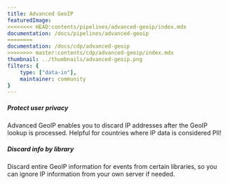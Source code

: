 ```yaml
---
title: Advanced GeoIP
featuredImage: 
<<<<<<<< HEAD:contents/pipelines/advanced-geoip/index.mdx
documentation: /docs/pipelines/advanced-geoip
========
documentation: /docs/cdp/advanced-geoip
>>>>>>>> master:contents/cdp/advanced-geoip/index.mdx
thumbnail: ../thumbnails/advanced-geoip.png
filters: {
    type: ["data-in"],
    maintainer: community
}
---
```


<Section
    divider={false}
    title="Extend the functionality of the default GeoIP app with advanced privacy and compliance options."
    size="full"
    cols={2}
>
    <div>
        <h5>Protect user privacy</h5>
        <p>Advanced GeoIP enables you to discard IP addresses after the GeoIP lookup is processed. Helpful for countries where IP data is considered PII!</p>
    </div>
    <div>
        <h5>Discard info by library</h5>
        <p>Discard entire GeoIP information for events from certain libraries, so you can ignore IP information from your own server if needed.</p>
    </div>
</Section>

<TutorialsSlider topic="advanced-geoip" />

<Documentation />

